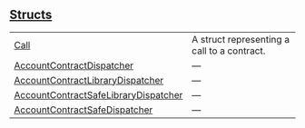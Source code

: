 
## [Structs](./core-starknet-account-structs)

| | |
|:---|:---|
| [Call](./core-starknet-account-Call) | A struct representing a call to a contract. |
| [AccountContractDispatcher](./core-starknet-account-AccountContractDispatcher) | — |
| [AccountContractLibraryDispatcher](./core-starknet-account-AccountContractLibraryDispatcher) | — |
| [AccountContractSafeLibraryDispatcher](./core-starknet-account-AccountContractSafeLibraryDispatcher) | — |
| [AccountContractSafeDispatcher](./core-starknet-account-AccountContractSafeDispatcher) | — |
